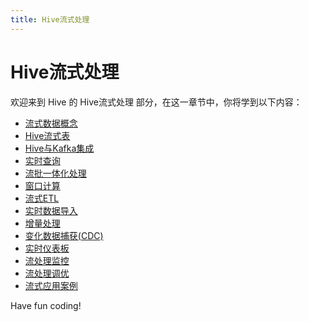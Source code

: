 ```yaml
---
title: Hive流式处理
---
```


# Hive流式处理

欢迎来到 Hive 的 Hive流式处理 部分，在这一章节中，你将学到以下内容：

- [流式数据概念](./0-streaming-data-concepts.mdx)
- [Hive流式表](./1-hive-streaming-table.mdx)
- [Hive与Kafka集成](./2-integration-of-hive-and-kafka.mdx)
- [实时查询](./3-real-time-query.mdx)
- [流批一体化处理](./4-stream-and-batch-integrated-processing.mdx)
- [窗口计算](./5-window-calculation.mdx)
- [流式ETL](./6-streaming-etl.mdx)
- [实时数据导入](./7-real-time-data-import.mdx)
- [增量处理](./8-incremental-processing.mdx)
- [变化数据捕获(CDC)](./9-change-data-capture-cdc.mdx)
- [实时仪表板](./10-real-time-dashboard.mdx)
- [流处理监控](./11-stream-processing-monitoring.mdx)
- [流处理调优](./12-stream-processing-tuning.mdx)
- [流式应用案例](./13-streaming-application-cases.mdx)

Have fun coding!